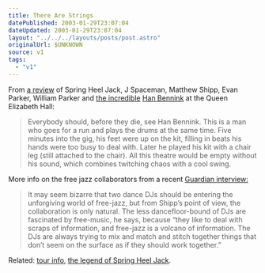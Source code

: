 ```yaml
---
title: There Are Strings
datePublished: 2003-01-29T23:07:04
dateUpdated: 2003-01-29T23:07:04
layout: "../../../layouts/posts/post.astro"
originalUrl: $UNKNOWN
source: v1
tags:
  - "v1"
---
```


From [a review][1] of Spring Heel Jack, J Spaceman, Matthew Shipp, Evan Parker, William Parker and [the incredible][2] [Han Bennink][3] at the Queen Elizabeth Hall:

> Everybody should, before they die, see Han Bennink. This is a man who goes for a run and plays the drums at the same time. Five minutes into the gig, his feet were up on the kit, filling in beats his hands were too busy to deal with. Later he played his kit with a chair leg (still attached to the chair). All this theatre would be empty without his sound, which combines twitching chaos with a cool swing.

More info on the free jazz collaborators from a recent [Guardian interview:][4]

> It may seem bizarre that two dance DJs should be entering the unforgiving world of free-jazz, but from Shipp&#8217;s point of view, the collaboration is only natural. The less dancefloor-bound of DJs are fascinated by free-music, he says, because &#8220;they like to deal with scraps of information, and free-jazz is a volcano of information. The DJs are always trying to mix and match and stitch together things that don&#8217;t seem on the surface as if they should work together.&#8221;

Related: [tour info][5], [the legend of Spring Heel Jack][6].

[1]: http://www.guardian.co.uk/arts/reviews/story/0,11712,881866,00.html "The Guardian: Spring Heel Jack"
[2]: http://www.drummerworld.com/drummers/Han%20bennink.html "Drummerworld: Han Bennink photos"
[3]: http://www.epitonic.com/artists/hanbennink.html "Epitonic: Han Bennick mp3s"
[4]: http://www.guardian.co.uk/arts/features/story/0,11710,878133,00.html "The Guardian: Just chill"
[5]: http://www.cmntours.org.uk/tours/springheeljack/programme.html "Contemporary Music Network: Spring Heel Jack"
[6]: http://anomalyinfo.com/articles/ga00002.shtml "Anomalies: Spring Heel Jack - The legend"
